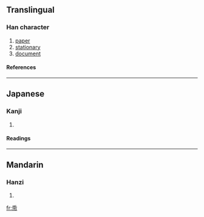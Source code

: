 {{see|紙}}

==Translingual==
===Han character===
{{Han char|rn=50|rad=巾|as=04|sn=7|four=|canj=竹心中月 (HPLB)}}
# [[paper]]
# [[stationary]]
# [[document]]
====References====
{{Han ref|kx=0329.140|dkj=08809|dj=0634.250|hdz=10732.060|uh=5E0B|ud=24075}}
----
==Japanese==
===Kanji===
{{ja-kanji|grade=|rs=巾04}}
# {{defn|Japanese}} 
====Readings====
{{ja-readings|on=[[し]] (shi)|kun=[[かみ]] (kami)}}
----
==Mandarin==
===Hanzi===
{{cmn-hanzi|pin=[[zhǐ]] (zhi3)|wg=chih<sup>3</sup>}}
# {{defn|Mandarin}}

[[fr:帋]]